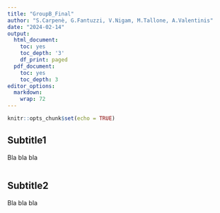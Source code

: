 ```yaml
---
title: "GroupB_Final"
author: "S.Carpenè, G.Fantuzzi, V.Nigam, M.Tallone, A.Valentinis"
date: "2024-02-14"
output:
  html_document:
    toc: yes
    toc_depth: '3'
    df_print: paged
  pdf_document:
    toc: yes
    toc_depth: 3
editor_options: 
  markdown: 
    wrap: 72
---
```


```r
knitr::opts_chunk$set(echo = TRUE)
```

## Subtitle1

Bla bla bla

```r

```

## Subtitle2

Bla bla bla
